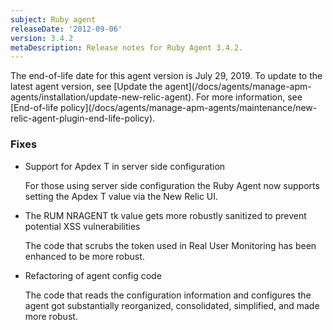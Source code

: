 ```yaml
---
subject: Ruby agent
releaseDate: '2012-09-06'
version: 3.4.2
metaDescription: Release notes for Ruby Agent 3.4.2.
---
```


<Callout variant="important">
  The end-of-life date for this agent version is July 29, 2019. To update to the latest agent version, see [Update the agent](/docs/agents/manage-apm-agents/installation/update-new-relic-agent). For more information, see [End-of-life policy](/docs/agents/manage-apm-agents/maintenance/new-relic-agent-plugin-end-life-policy).
</Callout>

### Fixes

* Support for Apdex T in server side configuration

  For those using server side configuration the Ruby Agent now supports setting the Apdex T value via the New Relic UI.
* The RUM NRAGENT tk value gets more robustly sanitized to prevent potential XSS vulnerabilities

  The code that scrubs the token used in Real User Monitoring has been enhanced to be more robust.
* Refactoring of agent config code

  The code that reads the configuration information and configures the agent got substantially reorganized, consolidated, simplified, and made more robust.
